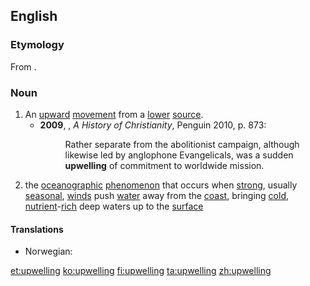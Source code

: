 ==English==
{{wikipedia}}

===Etymology===
From {{prefix|up|welling|lang=en}}.

===Noun===
{{en-noun}}

# An [[upward]] [[movement]] from a [[lower]] [[source]].
#* '''2009''', {{w|Diarmaid MacCulloch}}, ''A History of Christianity'', Penguin 2010, p. 873:
#*: Rather separate from the abolitionist campaign, although likewise led by anglophone Evangelicals, was a sudden '''upwelling''' of commitment to worldwide mission.
# the [[oceanographic]] [[phenomenon]] that occurs when [[strong]], usually [[seasonal]], [[wind]]s push [[water]] away from the [[coast]], bringing [[cold]], [[nutrient]]-[[rich]] deep waters up to the [[surface]]

====Translations====
{{trans-top|deep sea water flow to surface}}
* Norwegian: {{t|no|oppstrømning}}
{{trans-mid}}
{{trans-bottom}}

[[et:upwelling]]
[[ko:upwelling]]
[[fi:upwelling]]
[[ta:upwelling]]
[[zh:upwelling]]